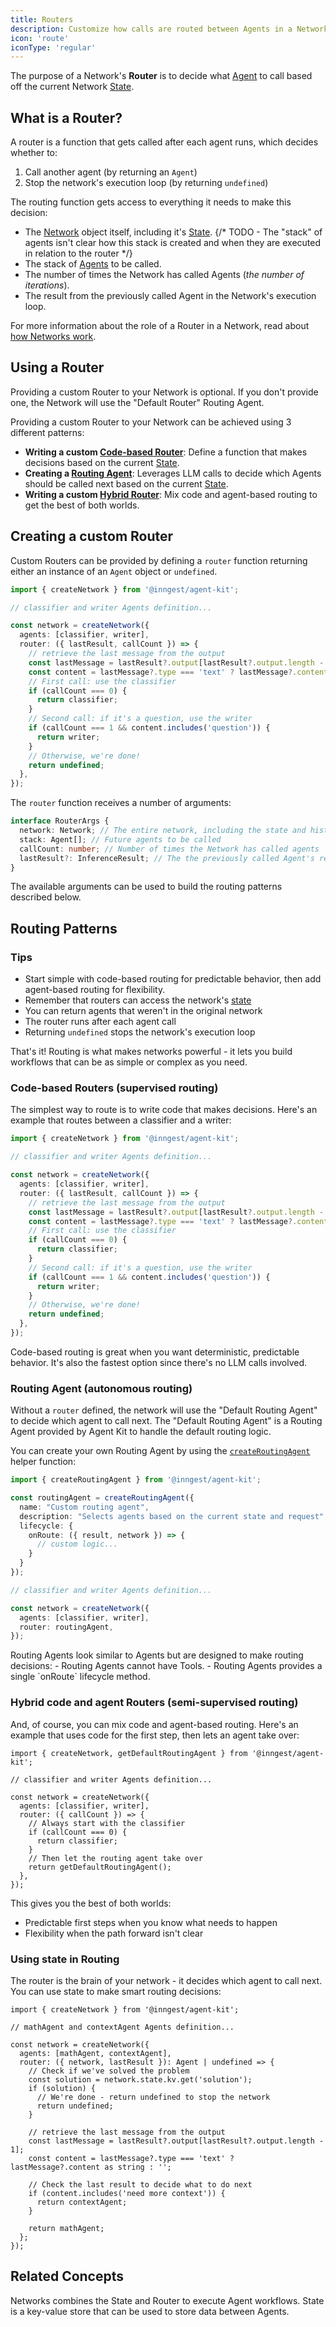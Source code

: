 ```yaml
---
title: Routers
description: Customize how calls are routed between Agents in a Network.
icon: 'route'
iconType: 'regular'
---
```


The purpose of a Network's **Router** is to decide what [Agent](/concepts/agents) to call based off the current Network [State](/concepts/state).

## What is a Router?

A router is a function that gets called after each agent runs, which decides whether to:

1. Call another agent (by returning an `Agent`)
2. Stop the network's execution loop (by returning `undefined`)

The routing function gets access to everything it needs to make this decision:

- The [Network](/concepts/networks) object itself, including it's [State](/concepts/state).
  {/* TODO - The "stack" of agents isn't clear how this stack is created and when they are executed in relation to the router */}
- The stack of [Agents](/concepts/agents) to be called.
- The number of times the Network has called Agents (_the number of iterations_).
- The result from the previously called Agent in the Network's execution loop.

For more information about the role of a Router in a Network, read about [how Networks work](/concepts/networks#how-networks-work).

## Using a Router

<Tip>
  Providing a custom Router to your Network is optional. If you don't provide one, the Network will use the "Default Router" Routing Agent.
</Tip>

Providing a custom Router to your Network can be achieved using 3 different patterns:

- **Writing a custom [Code-based Router](/concepts/routers#code-based-routers-supervised-routing)**: Define a function that makes decisions based on the current [State](/concepts/state).
- **Creating a [Routing Agent](/concepts/routers#routing-agent-autonomous-routing)**: Leverages LLM calls to decide which Agents should be called next based on the current [State](/concepts/state).
- **Writing a custom [Hybrid Router](/concepts/routers#hybrid-code-and-agent-routers-semi-supervised-routing)**: Mix code and agent-based routing to get the best of both worlds.


## Creating a custom Router

Custom Routers can be provided by defining a `router` function returning either an instance of an `Agent` object or `undefined`.

```ts
import { createNetwork } from '@inngest/agent-kit';

// classifier and writer Agents definition...

const network = createNetwork({
  agents: [classifier, writer],
  router: ({ lastResult, callCount }) => {
    // retrieve the last message from the output
    const lastMessage = lastResult?.output[lastResult?.output.length - 1];
    const content = lastMessage?.type === 'text' ? lastMessage?.content as string : '';
    // First call: use the classifier
    if (callCount === 0) {
      return classifier;
    }
    // Second call: if it's a question, use the writer
    if (callCount === 1 && content.includes('question')) {
      return writer;
    }
    // Otherwise, we're done!
    return undefined;
  },
});
```

The `router` function receives a number of arguments:

```ts @inngest/agent-kit
interface RouterArgs {
  network: Network; // The entire network, including the state and history
  stack: Agent[]; // Future agents to be called
  callCount: number; // Number of times the Network has called agents
  lastResult?: InferenceResult; // The the previously called Agent's result
}
```

The available arguments can be used to build the routing patterns described below.


## Routing Patterns

### Tips

- Start simple with code-based routing for predictable behavior, then add agent-based routing for flexibility.
- Remember that routers can access the network's [state](/concepts/state)
- You can return agents that weren't in the original network
- The router runs after each agent call
- Returning `undefined` stops the network's execution loop

That's it! Routing is what makes networks powerful - it lets you build workflows that can be as simple or complex as you need.



### Code-based Routers (supervised routing)

The simplest way to route is to write code that makes decisions. Here's an example that routes between a classifier and a writer:

```ts
import { createNetwork } from '@inngest/agent-kit';

// classifier and writer Agents definition...

const network = createNetwork({
  agents: [classifier, writer],
  router: ({ lastResult, callCount }) => {
    // retrieve the last message from the output
    const lastMessage = lastResult?.output[lastResult?.output.length - 1];
    const content = lastMessage?.type === 'text' ? lastMessage?.content as string : '';
    // First call: use the classifier
    if (callCount === 0) {
      return classifier;
    }
    // Second call: if it's a question, use the writer
    if (callCount === 1 && content.includes('question')) {
      return writer;
    }
    // Otherwise, we're done!
    return undefined;
  },
});
```

Code-based routing is great when you want deterministic, predictable behavior. It's also the fastest option since there's no LLM calls involved.

### Routing Agent (autonomous routing)

Without a `router` defined, the network will use the "Default Routing Agent" to decide which agent to call next.
The "Default Routing Agent" is a Routing Agent provided by Agent Kit to handle the default routing logic.

You can create your own Routing Agent by using the [`createRoutingAgent`](/reference/network-router#createroutingagent) helper function:

```ts
import { createRoutingAgent } from '@inngest/agent-kit';

const routingAgent = createRoutingAgent({
  name: "Custom routing agent",
  description: "Selects agents based on the current state and request",
  lifecycle: {
    onRoute: ({ result, network }) => {
      // custom logic...
    }
  }
});

// classifier and writer Agents definition...

const network = createNetwork({
  agents: [classifier, writer],
  router: routingAgent,
});
```

<Warning>
  Routing Agents look similar to Agents but are designed to make routing decisions:
  - Routing Agents cannot have Tools.
  - Routing Agents provides a single `onRoute` lifecycle method.
</Warning>

### Hybrid code and agent Routers (semi-supervised routing)

And, of course, you can mix code and agent-based routing. Here's an example that uses code for the first step, then lets an agent take over:

```tsx
import { createNetwork, getDefaultRoutingAgent } from '@inngest/agent-kit';

// classifier and writer Agents definition...

const network = createNetwork({
  agents: [classifier, writer],
  router: ({ callCount }) => {
    // Always start with the classifier
    if (callCount === 0) {
      return classifier;
    }
    // Then let the routing agent take over
    return getDefaultRoutingAgent();
  },
});
```

This gives you the best of both worlds:

- Predictable first steps when you know what needs to happen
- Flexibility when the path forward isn't clear

### Using state in Routing

The router is the brain of your network - it decides which agent to call next. You can use state to make smart routing decisions:

```tsx
import { createNetwork } from '@inngest/agent-kit';

// mathAgent and contextAgent Agents definition...

const network = createNetwork({
  agents: [mathAgent, contextAgent],
  router: ({ network, lastResult }): Agent | undefined => {
    // Check if we've solved the problem
    const solution = network.state.kv.get('solution');
    if (solution) {
      // We're done - return undefined to stop the network
      return undefined;
    }

    // retrieve the last message from the output
    const lastMessage = lastResult?.output[lastResult?.output.length - 1];
    const content = lastMessage?.type === 'text' ? lastMessage?.content as string : '';

    // Check the last result to decide what to do next
    if (content.includes('need more context')) {
      return contextAgent;
    }

    return mathAgent;
  };
});
```


## Related Concepts

<CardGroup>
  <Card title="Networks" icon="route" href="/concepts/networks">Networks combines the State and Router to execute Agent workflows.</Card>
  <Card title="State" icon="database" href="/concepts/state">State is a key-value store that can be used to store data between Agents.</Card>
</CardGroup>

